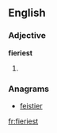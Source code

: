 ==English==

===Adjective===
'''fieriest'''

# {{superlative of|fiery}}

===Anagrams===
* [[feistier#English|feistier]]

[[fr:fieriest]]